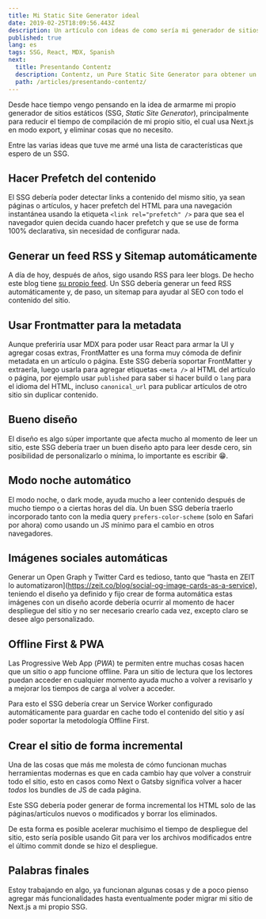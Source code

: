 ```yaml
---
title: Mi Static Site Generator ideal
date: 2019-02-25T18:09:56.443Z
description: Un artículo con ideas de como sería mi generador de sitios estáticos ideal
published: true
lang: es
tags: SSG, React, MDX, Spanish
next:
  title: Presentando Contentz
  description: Contentz, un Pure Static Site Generator para obtener un sitio web super optimizado
  path: /articles/presentando-contentz/
---
```


Desde hace tiempo vengo pensando en la idea de armarme mi propio generador de sitios estáticos (SSG, _Static Site Generator_), principalmente para reducir el tiempo de compilación de mi propio sitio, el cual usa Next.js en modo export, y eliminar cosas que no necesito.

Entre las varias ideas que tuve me armé una lista de características que espero de un SSG.

## Hacer Prefetch del contenido

El SSG debería poder detectar links a contenido del mismo sitio, ya sean páginas o artículos, y hacer prefetch del HTML para una navegación instantánea usando la etiqueta `<link rel="prefetch" />` para que sea el navegador quien decida cuando hacer prefetch y que se use de forma 100% declarativa, sin necesidad de configurar nada.

## Generar un feed RSS y Sitemap automáticamente

A día de hoy, después de años, sigo usando RSS para leer blogs. De hecho este blog tiene [su propio feed](/atom). Un SSG debería generar un feed RSS automáticamente y, de paso, un sitemap para ayudar al SEO con todo el contenido del sitio.

## Usar Frontmatter para la metadata

Aunque preferiría usar MDX para poder usar React para armar la UI y agregar cosas extras, FrontMatter es una forma muy cómoda de definir metadata en un artículo o página. Este SSG debería soportar FrontMatter y extraerla, luego usarla para agregar etiquetas `<meta />` al HTML del artículo o página, por ejemplo usar `published` para saber si hacer build o `lang` para el idioma del HTML, incluso `canonical_url` para publicar artículos de otro sitio sin duplicar contenido.

## Bueno diseño

El diseño es algo súper importante que afecta mucho al momento de leer un sitio, este SSG debería traer un buen diseño apto para leer desde cero, sin posibilidad de personalizarlo o mínima, lo importante es escribir 😁.

## Modo noche automático

El modo noche, o dark mode, ayuda mucho a leer contenido después de mucho tiempo o a ciertas horas del día. Un buen SSG debería traerlo incorporado tanto con la media query `prefers-color-scheme` (solo en Safari por ahora) como usando un JS mínimo para el cambio en otros navegadores.

## Imágenes sociales automáticas

Generar un Open Graph y Twitter Card es tedioso, tanto que “hasta en ZEIT lo automatizaron](https://zeit.co/blog/social-og-image-cards-as-a-service), teniendo el diseño ya definido y fijo crear de forma automática estas imágenes con un diseño acorde debería ocurrir al momento de hacer despliegue del sitio y no ser necesario crearlo cada vez, excepto claro se desee algo personalizado.

## Offline First & PWA

Las Progressive Web App (_PWA_) te permiten entre muchas cosas hacen que un sitio o app funcione offline. Para un sitio de lectura que los lectores puedan acceder en cualquier momento ayuda mucho a volver a revisarlo y a mejorar los tiempos de carga al volver a acceder.

Para esto el SSG debería crear un Service Worker configurado automáticamente para guardar en cache todo el contenido del sitio y así poder soportar la metodología Offline First.

## Crear el sitio de forma incremental

Una de las cosas que más me molesta de cómo funcionan muchas herramientas modernas es que en cada cambio hay que volver a construir todo el sitio, esto en casos como Next o Gatsby significa volver a hacer *todos* los bundles de JS de cada página.

Este SSG debería poder generar de forma incremental los HTML solo de las páginas/artículos nuevos o modificados y borrar los eliminados.

De esta forma es posible acelerar muchísimo el tiempo de despliegue del sitio, esto sería posible usando Git para ver los archivos modificados entre el último commit donde se hizo el despliegue.

## Palabras finales

Estoy trabajando en algo, ya funcionan algunas cosas y de a poco pienso agregar más funcionalidades hasta eventualmente poder migrar mi sitio de Next.js a mi propio SSG.
